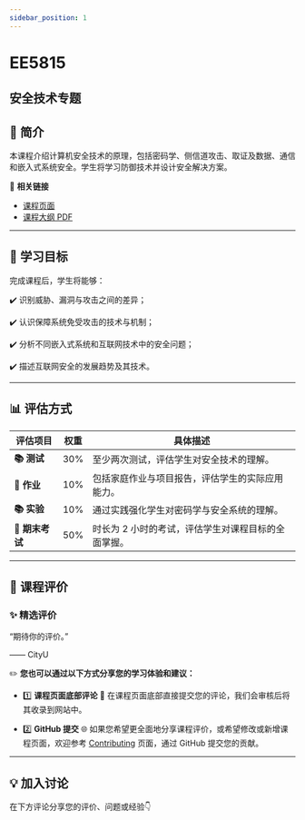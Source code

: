 ```yaml
---
sidebar_position: 1
---
```


# EE5815
## 安全技术专题

## **📘 简介**
本课程介绍计算机安全技术的原理，包括密码学、侧信道攻击、取证及数据、通信和嵌入式系统安全。学生将学习防御技术并设计安全解决方案。

🔗 **相关链接**
- [课程页面](https://www.cityu.edu.hk/catalogue/pg/202425/course/EE5815.htm)
- [课程大纲 PDF](https://www.cityu.edu.hk/catalogue/pg/202425/course/EE5815.pdf)

---

## **🎯 学习目标**

完成课程后，学生将能够：

✔️ 识别威胁、漏洞与攻击之间的差异；

✔️ 认识保障系统免受攻击的技术与机制；

✔️ 分析不同嵌入式系统和互联网技术中的安全问题；

✔️ 描述互联网安全的发展趋势及其技术。

---

## **📊 评估方式**

| **评估项目**          | **权重** | **具体描述**                                                                                       |
|----------------------|---------|---------------------------------------------------------------------------------------------------|
| **📚 测试**            | 30%     | 至少两次测试，评估学生对安全技术的理解。                                                         |
| **📝 作业**           | 10%     | 包括家庭作业与项目报告，评估学生的实际应用能力。                                                  |
| **📚 实验**           | 10%     | 通过实践强化学生对密码学与安全系统的理解。                                                       |
| **📖 期末考试**       | 50%     | 时长为 2 小时的考试，评估学生对课程目标的全面掌握。                                                |

---

## **💬 课程评价**

### ✨ **精选评价**
<div className={commentStyles.commentBox}>
    <p className={commentStyles.commentText}>
        “期待你的评价。”
    </p>
    <p className={commentStyles.commentAuthor}>—— CityU</p>
</div>

✏️ **您也可以通过以下方式分享您的学习体验和建议：**

- 1️⃣ **课程页面底部评论**
💬 在课程页面底部直接提交您的评论，我们会审核后将其收录到网站中。

- 2️⃣ **GitHub 提交**
🌐 如果您希望更全面地分享课程评价，或希望修改或新增课程页面，欢迎参考 [Contributing](https://penjc.github.io/cityU-navigator/contributing) 页面，通过 GitHub 提交您的贡献。

---

## **💡 加入讨论**

在下方评论分享您的评价、问题或经验👇
<Utterances />
